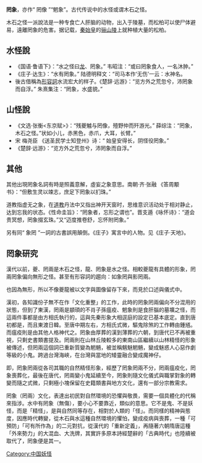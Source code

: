 '''罔象'''，亦作“ 罔像 ”“魍象”。古代传说中的水怪或谓木石之怪。

木石之怪一派說法是一种专食亡人肝脑的动物，出入于陵墓，而松柏可以使尸体避易，遠離罔象的危害。据记载，[[秦始皇|秦始皇]]的[[骊山陵|骊山陵]]上就种植大量的松柏。

==水怪說==
*《国语·鲁语下》：“水之怪曰[[龙|龙]]、罔象。” 韦昭注：“或曰罔象食人，一名沐肿。”
*《庄子·达生》：“水有罔象。” 陆德明释文：“司马本作‘无伤’一云：水神名。
*後古借稱為[[形容詞|形容詞]]水流宏大的样子。《楚辞·远游》：“览方外之荒忽兮，沛罔象而自浮。” 朱熹集注：“罔象，水盛貌。”
==山怪說==
*《文选·张衡<东京赋>》：“残夔魖与罔像，殪野仲而歼游光。” 薛综注：“罔象，木石之怪。”状如小儿，赤黑色，赤爪，大耳，长臂。”
*宋 梅尧臣 《送圣民学士知登州》诗：“ 始皇安得长，阴怪役罔象。”
* 《楚辞·远游》：“览方外之荒忽兮，沛罔象而自浮。” 
==其他==
其他出現罔象名詞有時是照義意解，虛妄之象意思。南朝·齐·张融 《答周颙书》：“但敷生灵以竦志，庶足下罔象以扪珠。”

道教指虚无之象，在[[道教|道教]]丹法中又指出神开天窗时，思维意识活动处于相对静止，达到忘我的状态。《性命圭旨》：“罔象者，忘形之谓也”。晋支遁《咏怀诗》：“道会贵冥想，罔象掇玄珠。”又“迈度推卷舒，忘怀附罔象。”

另有同“ 象罔 ”一詞的古書誤用顛倒。《庄子》寓言中的人物。见《庄子·天地》。

== 罔象研究 ==
漢代以前，夔、罔兩是木石之怪，龍、罔象是水之怪。相較夔龍有具體的形象，罔兩罔象偏向無形之怪。甚至有形容詞的趨向：如象罔與影罔兩。

也因為無形，所以不像夔龍被以文字與圖像留存下來，而見於口述與儀式中。

漢初，各知識份子無不在作「文化重整」的工作，此時的罔象罔兩偏向不分混用的狀態，但到了東漢，罔兩是顓頊的不肖子孫瘟疫、魍象則是食肝腦的墓壙之怪，而這兩件事都是由方相氏執行的，這與先秦形象大相逕庭的設定已基本底定。直到唐初都是，而且東渡日韓。至唐中期左右，方相氏式微，驅鬼除煞的工作轉由鍾馗。而瘟疫則是由其他人格神代之。罔象由厚葬的漢到薄葬的六朝，到唐代已不再被重視，只剩史書類書提及。罔兩則在山林丘陵較多的東南山區繼續以山林精怪的形象被傳述，但罔兩這個詞已重新質變為魍魎，被並稱魑魅魍魎，變成魅惑人心惡作劇等級的小鬼。跨過台灣海峽，在台灣與當地的矮靈融合變成魔神仔。

即，罔象罔兩從各司其職的自然精怪形象，經歷了罔象罔兩不分，罔兩瘟疫化，罔象喪葬化，最後在唐代，罔兩變小鬼延續至今，罔象則隨文化儀式與職掌對象的轉變而隨之式微，只剩極小塊保留在史籍類書與地方文化，還有一部分宗教需求。

罔象（罔兩）文化，表達出初民對自然環境的恐懼與敬畏，需要一個具體化的代稱來指涉。水中有罔象（無傷），要小心不要靠近，類似的意思。它不是鬼、不是妖怪，而是「精怪」，是與自然同等存在，相對於人類的「怪」。而同樣的精神與態度，因應時代轉變，從木石與水這種自然環境的懼怕，變成疫病與喪葬，一種「可預防」「可有所作為」的二元對抗，從漢代的「重新定義」，再隨著六朝隋唐這種「外來勢力」的大混血、大洗牌，其實許多原本詩經楚辭的「古典時代」也陸續被取代了，罔象便是其一。
[[Category:中国妖怪|Category:中国妖怪]]